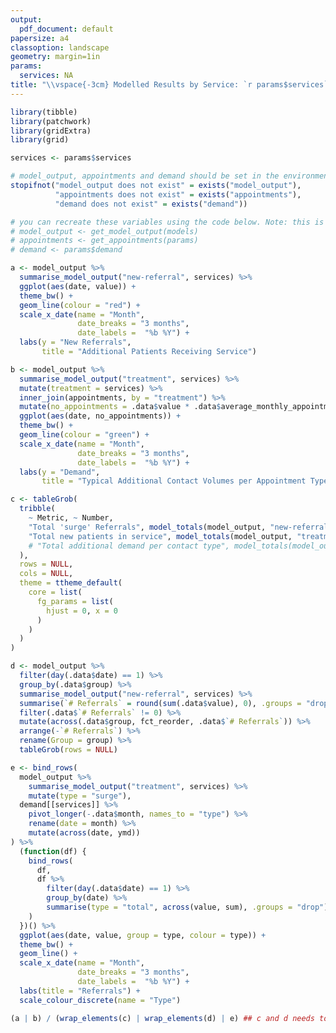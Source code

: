 ```yaml
---
output: 
  pdf_document: default
papersize: a4
classoption: landscape
geometry: margin=1in
params:
  services: NA
title: "\\vspace{-3cm} Modelled Results by Service: `r params$services`"
---
```


```r
library(tibble)
library(patchwork)
library(gridExtra)
library(grid)

services <- params$services

# model_output, appointments and demand should be set in the environment before running this report
stopifnot("model_output does not exist" = exists("model_output"),
          "appointments does not exist" = exists("appointments"),
          "demand does not exist" = exists("demand"))

# you can recreate these variables using the code below. Note: this is the model params, not the Rmd params
# model_output <- get_model_output(models)
# appointments <- get_appointments(params)
# demand <- params$demand
```

```r
 
a <- model_output %>%
  summarise_model_output("new-referral", services) %>%
  ggplot(aes(date, value)) +
  theme_bw() +
  geom_line(colour = "red") +
  scale_x_date(name = "Month",
               date_breaks = "3 months",
               date_labels =  "%b %Y") +
  labs(y = "New Referrals",
       title = "Additional Patients Receiving Service")

b <- model_output %>%
  summarise_model_output("treatment", services) %>%
  mutate(treatment = services) %>%
  inner_join(appointments, by = "treatment") %>%
  mutate(no_appointments = .data$value * .data$average_monthly_appointments) %>%
  ggplot(aes(date, no_appointments)) +
  theme_bw() +
  geom_line(colour = "green") +
  scale_x_date(name = "Month",
               date_breaks = "3 months",
               date_labels =  "%b %Y") +
  labs(y = "Demand",
       title = "Typical Additional Contact Volumes per Appointment Type")

c <- tableGrob(
  tribble(
    ~ Metric, ~ Number,
    "Total 'surge' Referrals", model_totals(model_output, "new-referral", services),
    "Total new patients in service", model_totals(model_output, "treatment", services),
    # "Total additional demand per contact type", model_totals(model_output, "new-treatment", services),
  ),
  rows = NULL,
  cols = NULL,
  theme = ttheme_default(
    core = list(
      fg_params = list(
        hjust = 0, x = 0
      )
    )
  )
)

d <- model_output %>%
  filter(day(.data$date) == 1) %>%
  group_by(.data$group) %>%
  summarise_model_output("new-referral", services) %>%
  summarise(`# Referrals` = round(sum(.data$value), 0), .groups = "drop") %>%
  filter(.data$`# Referrals` != 0) %>%
  mutate(across(.data$group, fct_reorder, .data$`# Referrals`)) %>%
  arrange(-`# Referrals`) %>%
  rename(Group = group) %>%
  tableGrob(rows = NULL)

e <- bind_rows(
  model_output %>%
    summarise_model_output("treatment", services) %>%
    mutate(type = "surge"),
  demand[[services]] %>%
    pivot_longer(-.data$month, names_to = "type") %>%
    rename(date = month) %>%
    mutate(across(date, ymd))
) %>%
  (function(df) {
    bind_rows(
      df,
      df %>%
        filter(day(.data$date) == 1) %>%
        group_by(date) %>%
        summarise(type = "total", across(value, sum), .groups = "drop")
    )
  })() %>%
  ggplot(aes(date, value, group = type, colour = type)) +
  theme_bw() +
  geom_line() +
  scale_x_date(name = "Month",
               date_breaks = "3 months",
               date_labels =  "%b %Y") +
  labs(title = "Referrals") +
  scale_colour_discrete(name = "Type")

(a | b) / (wrap_elements(c) | wrap_elements(d) | e) ## c and d needs to be made patchwork compliant

```
